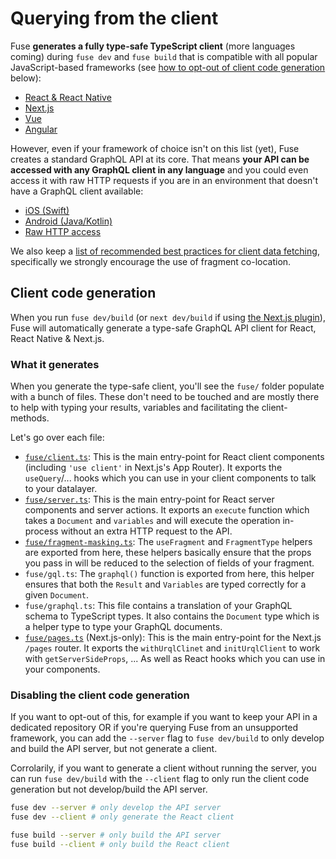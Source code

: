 
# Querying from the client

Fuse **generates a fully type-safe TypeScript client** (more languages coming) during `fuse dev` and `fuse build` that is compatible with all popular JavaScript-based frameworks (see [how to opt-out of client code generation](#disabling-the-client-code-generation) below):

- [React & React Native](/docs/client/javascript/react)
- [Next.js](/docs/client/javascript/nextjs)
- [Vue](/docs/client/javascript/vue)
- [Angular](/docs/client/javascript/angular)

However, even if your framework of choice isn't on this list (yet), Fuse creates a standard GraphQL API at its core. That means **your API can be accessed with any GraphQL client in any language** and you could even access it with raw HTTP requests if you are in an environment that doesn't have a GraphQL client available:

- [iOS (Swift)](/docs/client/other/ios)
- [Android (Java/Kotlin)](/docs/client/other/android)
- [Raw HTTP access](/docs/client/other/http)

We also keep a [list of recommended best practices for client data fetching](/docs/client/best-practices), specifically we strongly encourage the use of fragment co-location.

## Client code generation

When you run `fuse dev/build` (or `next dev/build` if using [the Next.js plugin](/docs/setting-fuse-up-manually/nextjs)), Fuse will automatically generate a type-safe GraphQL API client for React, React Native & Next.js.

### What it generates

When you generate the type-safe client, you'll see the `fuse/` folder populate
with a bunch of files. These don't need to be touched and are mostly there to
help with typing your results, variables and facilitating the client-methods.

Let's go over each file:

- [`fuse/client.ts`](/docs/basics/client/client-components): This is the main entry-point for React client components (including `'use client'` in Next.js's App Router). It exports the `useQuery`/... hooks which you can use in your
  client components to talk to your datalayer.
- [`fuse/server.ts`](/docs/basics/client/server-components): This is the main entry-point for React server components and server actions. It exports an `execute` function
  which takes a <Explain term='documents'>`Document`</Explain> and `variables` and will execute the operation in-process without an extra HTTP request to the API.
- [`fuse/fragment-masking.ts`](/docs/basics/client/best-practices): The `useFragment` and `FragmentType` helpers are exported from here,
  these helpers basically ensure that the props you pass in will be reduced to the selection of fields
  of your <Explain term='fragments'>fragment</Explain>.
- `fuse/gql.ts`: The `graphql()` function is exported from here, this helper ensures that both the `Result`
  and `Variables` are typed correctly for a given <Explain term='documents'>`Document`</Explain>.
- `fuse/graphql.ts`: This file contains a translation of your GraphQL schema to TypeScript types.
  It also contains the <Explain term='documents'>`Document`</Explain> type which is a helper type to type your GraphQL documents.
- [`fuse/pages.ts`](/docs/basics/client/page-components) (Next.js-only): This is the main entry-point for the Next.js `/pages` router.
  It exports the `withUrqlClinet` and `initUrqlClient` to work with `getServerSideProps`, ...
  As well as React hooks which you can use in your components.

### Disabling the client code generation

If you want to opt-out of this, for example if you want to keep your API in a dedicated repository OR if you're querying Fuse from an unsupported framework, you can add the `--server` flag to `fuse dev/build` to only develop and build the API server, but not generate a client.

Corrolarily, if you want to generate a client without running the server, you can run `fuse dev/build` with the `--client` flag to only run the client code generation but not develop/build the API server.

```sh
fuse dev --server # only develop the API server
fuse dev --client # only generate the React client

fuse build --server # only build the API server
fuse build --client # only build the React client
```

